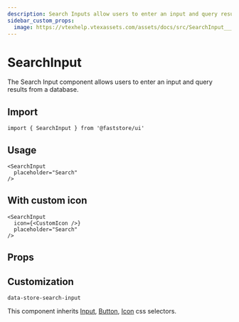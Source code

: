 ```yaml
---
description: Search Inputs allow users to enter an input and query results from a database.
sidebar_custom_props: 
  image: https://vtexhelp.vtexassets.com/assets/docs/src/SearchInput___a823df83b48bf380b8758d80aabdcd0d.png
---
```



# SearchInput

The Search Input component allows users to enter an input and query results from a database.

## Import

```tsx
import { SearchInput } from '@faststore/ui'
```

## Usage

```tsx live
<SearchInput
  placeholder="Search"
/>
```

## With custom icon

```tsx live
<SearchInput
  icon={<CustomIcon />}
  placeholder="Search"
/>
```


## Props

<PropsSection name="SearchInput" />

## Customization

`data-store-search-input`

This component inherits [Input](/reference/ui/atoms/Input), [Button](/reference/ui/atoms/Button), [Icon](/reference/ui/atoms/Icon) css selectors.
